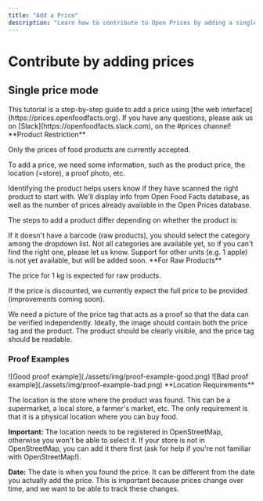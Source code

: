 ```yaml
---
title: "Add a Price"
description: "Learn how to contribute to Open Prices by adding a single product price using the web interface. This tutorial covers identifying the product, adding price with proof photos, and specifying the location and date of the price discovery."
---
```



# Contribute by adding prices

## Single price mode

<Callout type="info">
This tutorial is a step-by-step guide to add a price using [the web interface](https://prices.openfoodfacts.org). If you have any questions, please ask us on [Slack](https://openfoodfacts.slack.com), on the #prices channel!
</Callout>

<Callout type="warning">
**Product Restriction**

Only the prices of food products are currently accepted.
</Callout>

To add a price, we need some information, such as the product price, the location (=store), a proof photo, etc.

<Steps>
<Step title="Identify the Product">

Identifying the product helps users know if they have scanned the right product to start with. We'll display info from Open Food Facts database, as well as the number of prices already available in the Open Prices database.

The steps to add a product differ depending on whether the product is:

<Cards>
<Card title="With Barcode" description="Products that have a standard barcode for identification" />
<Card title="Raw Products" description="Fruits, vegetables, and other unpackaged items" />
</Cards>

<Callout type="tip">
If it doesn't have a barcode (raw products), you should select the category among the dropdown list. Not all categories are available yet, so if you can't find the right one, please let us know. Support for other units (e.g. 1 apple) is not yet available, but will be added soon.
</Callout>

</Step>
<Step title="Add the Price (with Proof)">

<Callout>
**For Raw Products**

The price for 1 kg is expected for raw products.
</Callout>

<Callout type="warning">
If the price is discounted, we currently expect the full price to be provided (improvements coming soon).
</Callout>

We need a picture of the price tag that acts as a proof so that the data can be verified independently. Ideally, the image should contain both the price tag and the product. The product should be clearly visible, and the price tag should be readable.

### Proof Examples

<Cards>
<Card title="✅ Good Example" description="Both the price tag and the product are visible">
![Good proof example](./assets/img/proof-example-good.png)
</Card>
<Card title="❌ Bad Example" description="Here it's difficult to recognize the product using the photo alone">
![Bad proof example](./assets/img/proof-example-bad.png)
</Card>
</Cards>

</Step>
<Step title="Add Location & Date">

<Callout type="info">
**Location Requirements**

The location is the store where the product was found. This can be a supermarket, a local store, a farmer's market, etc. The only requirement is that it is a physical location where you can buy food.
</Callout>

**Important:** The location needs to be registered in OpenStreetMap, otherwise you won't be able to select it. If your store is not in OpenStreetMap, you can add it there first (ask for help if you're not familiar with OpenStreetMap!).

**Date:** The date is when you found the price. It can be different from the date you actually add the price. This is important because prices change over time, and we want to be able to track these changes.

</Step>
</Steps>
